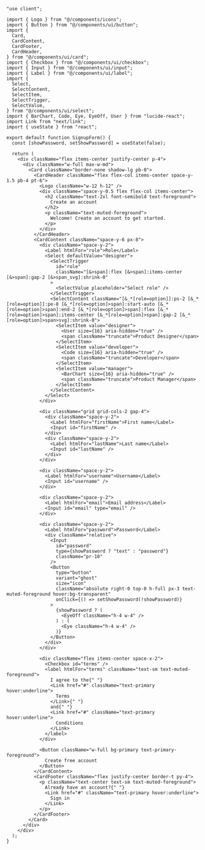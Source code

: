 ````tsx
"use client";

import { Logo } from "@/components/icons";
import { Button } from "@/components/ui/button";
import {
  Card,
  CardContent,
  CardFooter,
  CardHeader,
} from "@/components/ui/card";
import { Checkbox } from "@/components/ui/checkbox";
import { Input } from "@/components/ui/input";
import { Label } from "@/components/ui/label";
import {
  Select,
  SelectContent,
  SelectItem,
  SelectTrigger,
  SelectValue,
} from "@/components/ui/select";
import { BarChart, Code, Eye, EyeOff, User } from "lucide-react";
import Link from "next/link";
import { useState } from "react";

export default function SignupForm() {
  const [showPassword, setShowPassword] = useState(false);

  return (
    <div className="flex items-center justify-center p-4">
      <div className="w-full max-w-md">
        <Card className="border-none shadow-lg pb-0">
          <CardHeader className="flex flex-col items-center space-y-1.5 pb-4 pt-6">
            <Logo className="w-12 h-12" />
            <div className="space-y-0.5 flex flex-col items-center">
              <h2 className="text-2xl font-semibold text-foreground">
                Create an account
              </h2>
              <p className="text-muted-foreground">
                Welcome! Create an account to get started.
              </p>
            </div>
          </CardHeader>
          <CardContent className="space-y-6 px-8">
            <div className="space-y-2">
              <Label htmlFor="role">Role</Label>
              <Select defaultValue="designer">
                <SelectTrigger
                  id="role"
                  className="[&>span]:flex [&>span]:items-center [&>span]:gap-2 [&>span_svg]:shrink-0"
                >
                  <SelectValue placeholder="Select role" />
                </SelectTrigger>
                <SelectContent className="[&_*[role=option]]:ps-2 [&_*[role=option]]:pe-8 [&_*[role=option]>span]:start-auto [&_*[role=option]>span]:end-2 [&_*[role=option]>span]:flex [&_*[role=option]>span]:items-center [&_*[role=option]>span]:gap-2 [&_*[role=option]>span>svg]:shrink-0">
                  <SelectItem value="designer">
                    <User size={16} aria-hidden="true" />
                    <span className="truncate">Product Designer</span>
                  </SelectItem>
                  <SelectItem value="developer">
                    <Code size={16} aria-hidden="true" />
                    <span className="truncate">Developer</span>
                  </SelectItem>
                  <SelectItem value="manager">
                    <BarChart size={16} aria-hidden="true" />
                    <span className="truncate">Product Manager</span>
                  </SelectItem>
                </SelectContent>
              </Select>
            </div>

            <div className="grid grid-cols-2 gap-4">
              <div className="space-y-2">
                <Label htmlFor="firstName">First name</Label>
                <Input id="firstName" />
              </div>
              <div className="space-y-2">
                <Label htmlFor="lastName">Last name</Label>
                <Input id="lastName" />
              </div>
            </div>

            <div className="space-y-2">
              <Label htmlFor="username">Username</Label>
              <Input id="username" />
            </div>

            <div className="space-y-2">
              <Label htmlFor="email">Email address</Label>
              <Input id="email" type="email" />
            </div>

            <div className="space-y-2">
              <Label htmlFor="password">Password</Label>
              <div className="relative">
                <Input
                  id="password"
                  type={showPassword ? "text" : "password"}
                  className="pr-10"
                />
                <Button
                  type="button"
                  variant="ghost"
                  size="icon"
                  className="absolute right-0 top-0 h-full px-3 text-muted-foreground hover:bg-transparent"
                  onClick={() => setShowPassword(!showPassword)}
                >
                  {showPassword ? (
                    <EyeOff className="h-4 w-4" />
                  ) : (
                    <Eye className="h-4 w-4" />
                  )}
                </Button>
              </div>
            </div>

            <div className="flex items-center space-x-2">
              <Checkbox id="terms" />
              <label htmlFor="terms" className="text-sm text-muted-foreground">
                I agree to the{" "}
                <Link href="#" className="text-primary hover:underline">
                  Terms
                </Link>{" "}
                and{" "}
                <Link href="#" className="text-primary hover:underline">
                  Conditions
                </Link>
              </label>
            </div>

            <Button className="w-full bg-primary text-primary-foreground">
              Create free account
            </Button>
          </CardContent>
          <CardFooter className="flex justify-center border-t py-4">
            <p className="text-center text-sm text-muted-foreground">
              Already have an account?{" "}
              <Link href="#" className="text-primary hover:underline">
                Sign in
              </Link>
            </p>
          </CardFooter>
        </Card>
      </div>
    </div>
  );
}
````